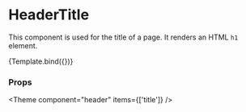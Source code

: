 
<Meta title="Components/Header/HeaderTitle" component={HeaderTitle} />

# HeaderTitle

This component is used for the title of a page. It renders an HTML `h1` element.


<Canvas>
  <Story name="Default" args={{ children: 'Header Title' }}>
    {Template.bind({})}
  </Story>
</Canvas>

### Props

<ArgsTable story="Default" />



<Theme component="header" items={['title']} />
